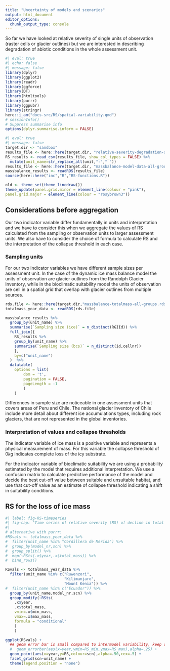 ```yaml
---
title: "Uncertainty of models and scenarios"
output: html_document
editor_options: 
  chunk_output_type: console
---
```


So far we have looked at relative severity of single units of observation (raster cells or glacier outlines) but we are interested in describing degradation of abiotic conditions in the whole assessment unit.

```r
#| eval: true
#| echo: false
#| message: false
library(dplyr)
library(ggplot2)
library(readr)
library(ggforce)
library(DT)
library(htmltools)
library(purrr)
library(ggpubr)
library(stringr)
here::i_am("docs-src/RS/spatial-variability.qmd")
# sessionInfo()
# Suppress summarise info
options(dplyr.summarise.inform = FALSE)
```

```r
#| eval: true
#| message: false
target.dir <- "sandbox"
results_file <- here::here(target.dir, "relative-severity-degradation-suitability-all-tropical-glaciers.csv")
RS_results <- read_csv(results_file, show_col_types = FALSE) %>% 
  mutate(unit_name=str_replace_all(unit,"-"," "))
results_file <- here::here(target.dir, "massbalance-model-data-all-groups.rds")
massbalance_results <- readRDS(results_file)
source(here::here("inc","R","RS-functions.R"))
```

```r

old <- theme_set(theme_linedraw())
theme_update(panel.grid.minor = element_line(colour = "pink"),
panel.grid.major = element_line(colour = "rosybrown3"))

```

## Considerations before aggregation

Our two indicator variable differ fundamentally in units and interpretation and we have to consider this when we aggregate the values of RS calculated from the sampling or observation units to larger assessment units. We also have to consider the choice of formula to calculate RS and the interpretation of the collapse threshold in each case.

### Sampling units

For our two indicator variables we have different sample sizes per assessment unit. In the case of the dynamic ice mass balance model the units of observation are glacier outlines from the Randolph Glacier Inventory, while in the bioclimatic suitability model the units of observation are cell in a spatial grid that overlap with glacier outlines from multiple sources. 

```r
rds.file <- here::here(target.dir,"massbalance-totalmass-all-groups.rds")
totalmass_year_data <- readRDS(rds.file) 

massbalance_results %>% 
  group_by(unit_name) %>% 
  summarise(`Sampling size (ice)` = n_distinct(RGIId)) %>%
  full_join({
    RS_results %>% 
    group_by(unit_name) %>% 
    summarise(`Sampling size (bcs)` = n_distinct(id,cellnr))
    },
    by=c("unit_name")
  )  %>% 
  datatable(
    options = list(
        dom = 't', 
        pagination = FALSE, 
        pageLength = -1
        )
    ) 

```

Differences in sample size are noticeable in one assessment units that covers areas of Peru and Chile.  The national glacier inventory of Chile include more detail about different ice accumulations types, including rock glaciers, that are not represented in the global inventories.



### Interpretation of values and collapse thresholds

The indicator variable of ice mass is a positive variable and represents a physical measurement of mass. For this variable the  collapse threshold of $0 kg$ indicates complete loss of the icy substrate. 

For the indicator variable of bioclimatic suitability we are using a probability estimated by the model that requires additional interpretation. We use a confusion matrix to calculate predictive performance of the model and decide the best cut-off value between suitable and unsuitable habitat, and use that cut-off value as an estimate of collapse threshold indicating a shift in suitability conditions.

## RS for the loss of ice mass




```r
#| label: fig-RS-timeseries
#| fig-cap: "Time series of relative severity (RS) of decline in total ice mass for different assessment units (columns) and three future scenarios (rows) based on a collapse threshold of $0 kg$ of ice. The points represents values calculated for 12 different global circulation models."
#| 
# alternative with purrr:
#RSvals <- totalmass_year_data %>% 
#  filter(unit_name %in% "Cordillera de Merida") %>%
#  group_by(model_nr,scn) %>% 
#  group_split() %>%
#  map(~RSts(.x$year,.x$total_mass)) %>% 
#  bind_rows()

RSvals <- totalmass_year_data %>% 
  filter(unit_name %in% c("Ruwenzori",
                          "Kilimanjaro", 
                          "Mount Kenia")) %>%
#  filter(unit_name %in% c("Ecuador")) %>%
  group_by(unit_name,model_nr,scn) %>% 
  group_modify(~RSts(
    .x$year,
    .x$total_mass,
    vmin=.x$min_mass,
    vmax=.x$max_mass,
    formula = "conditional"
    )
    ) 

ggplot(RSvals) +
  ## geom error bar is small compared to intermodel variability, keep out of the plot
  #  geom_errorbar(aes(x=year,ymin=RS_min,ymax=RS_max),alpha=.25) +
  geom_point(aes(x=year,y=RS,colour=scn),alpha=.50,cex=.5) +
  facet_grid(scn~unit_name) +
  theme(legend.position = "none")

```
